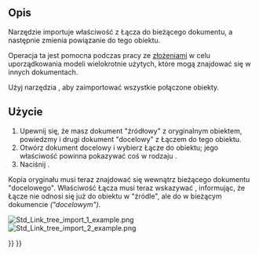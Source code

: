 <languages/>

{{Docnav/pl
|[[Std_LinkUnlink/pl|Usuń powiązanie]]
|[[Std_LinkImportAll/pl|Importuj wszystkie łącza]]
|[[Std_Base/pl|Narzędzia standardowe]]
|IconL=Std_LinkUnlink.svg
|IconR=Std_LinkImportAll.svg
|IconC=Freecad.svg
}}

{{GuiCommand/pl
|Name=Std LinkImport
|Name/pl=Std: Importuj łącza
|MenuLocation=brak
|Workbenches=wszystkie
|Version=0.19
|SeeAlso=[[Std_LinkMake/pl|Utwórz łącze]], [[Std_LinkMakeRelative/pl|Utwórz łącze względne]], [[Std_LinkImportAll/pl|Importuj wszystkie łącza]]
}}

<span id="Description"></span>
==Opis==

Narzędzie {{Button|[[File:Std_LinkImport.svg|16px]] '''Importuj łącza'''}} importuje właściwość {{PropertyData|Połączony obiekt}} z Łącza do bieżącego dokumentu, a następnie zmienia powiązanie do tego obiektu.

Operacja ta jest pomocna podczas pracy ze [[Assembly/pl|złożeniami]] w celu uporządkowania modeli wielokrotnie użytych, które mogą znajdować się w innych dokumentach.

Użyj narzędzia {{Button|[[File:Std_LinkImportAll.svg|16px]] [[Std_LinkImportAll/pl|Importuj wszystkie łącza]]}}, aby zaimportować wszystkie połączone obiekty.

<span id="Usage"></span>
==Użycie==

# Upewnij się, że masz dokument "źródłowy" z oryginalnym obiektem, powiedzmy {{Button|[[File:Std_Part.svg|16px]] [[Std_Part/pl|Część]]}} i drugi dokument "docelowy" z Łączem do tego obiektu.
# Otwórz dokument docelowy i wybierz Łącze do obiektu; jego właściwość {{PropertyData|Powiązany obiekt}} powinna pokazywać coś w rodzaju {{Value|source#Part}}.
# Naciśnij {{Button|[[File:Std_LinkImport.svg|16px]] '''Importuj łącza'''}}.

Kopia oryginału {{Button|[[File:Std_Part.svg|16px]] [[Std_Part/pl|Części]]}} musi teraz znajdować się wewnątrz bieżącego dokumentu "docelowego". Właściwość {{PropertyData|Powiązany obiekt}} Łącza musi teraz wskazywać {{Value|Część}}, informując, że Łącze nie odnosi się już do obiektu {{Value|Części}} w "źródle", ale do {{Value|Części}} w bieżącym dokumencie ''("docelowym")''.

[[File:Std_Link_tree_import_1_example.png]] [[File:Std_Link_tree_import_2_example.png]]

{{Caption|Z lewej: Łącze wskazuje na obiekt w dokumencie "źródłowym". Z prawej: oryginalny obiekt został zaimportowany ''(skopiowany)'' do dokumentu "docelowego", a istniejące łącze zostało zmienione, aby wskazywało na tę kopię, więc nie wskazuje już na obiekt w dokumencie "źródłowym".
Naciśnij {{KEY|CTRL}} + {{KEY|ENTER}}", aby potwierdzić i przejść do następnej wiadomości, lub {{KEY|ALT}} + {{KEY|SHIFT}} + {{KEY|D}}, aby pominąć, lub {{KEY|ALT}} + {{KEY|SHIFT}} + {{KEY|B}}, aby podać opis zmian, lub przytrzymaj {{KEY|ALT}}, aby zobaczyć inne skróty.}}


{{Docnav/pl
|[[Std_LinkUnlink/pl|Usuń powiązanie]]
|[[Std_LinkImportAll/pl|Importuj wszystkie łącza]]
|[[Std_Base/pl|Narzędzia standardowe]]
|IconL=Std_LinkUnlink.svg
|IconR=Std_LinkImportAll.svg
|IconC=Freecad.svg
}}

{{Std Base navi{{#translation:}}}}
{{Userdocnavi{{#translation:}}}}
{{clear}}